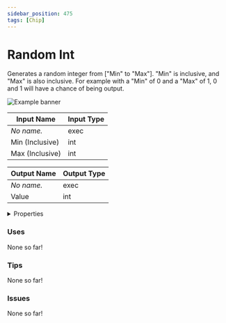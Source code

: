 ```yaml
---
sidebar_position: 475
tags: [Chip]
---
```


# Random Int

Generates a random integer from ["Min" to "Max"]. "Min" is inclusive, and "Max" is also inclusive. For example with a "Min" of 0 and a "Max" of 1, 0 and 1 will have a chance of being output.



![Example banner](./assets/fb2645f0-4042-4ef1-b988-af2f80e651ec.svg)

| Input Name | Input Type |
|-----------|-----------|
| *No name.* | exec |
| Min (Inclusive) | int |
| Max (Inclusive) | int |

| Output Name | Output Type |
|-----------|-----------|
| *No name.* | exec |
| Value | int |


<details>
  <summary>Properties</summary>
  <div>
    <div>
    <table>
      <thead>
        <tr>
          <th>Is beta required?</th>
          <th>❌</th>
        </tr>
        <tr>
          <th>Is this chip a trolling risk?</th>
          <th>❌</th>
        </tr>
        <tr>
          <th>Chip UUPD</th>
          <th>._uuid</th>
        </tr>
      </thead>
    </table>
    </div>
  </div>
</details>

### Uses

None so far!

### Tips

None so far!

### Issues

None so far!